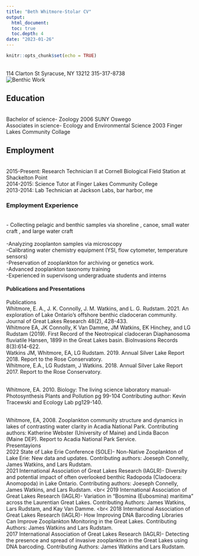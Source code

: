 ```yaml
---
title: "Beth Whitmore-Stolar CV"
output: 
  html_document:
  toc: true
  toc.depth: 4
date: "2023-01-26"
---
```


```r
knitr::opts_chunk$set(echo = TRUE)
```
<br>
114 Clarton St
Syracuse, NY 13212
315-317-8738
<br>
![Benthic Work](https://scontent-lga3-2.xx.fbcdn.net/v/t1.6435-9/38924290_10102030150928345_193987334704726016_n.jpg?_nc_cat=101&ccb=1-7&_nc_sid=84a396&_nc_ohc=dolqFlC_ZfwAX8eO6ps&_nc_ht=scontent-lga3-2.xx&oh=00_AfCTuwB0VEFp6vlNXT1XL0Ivy_n-TTq25gHHPkF6HGh_XQ&oe=63FA43F8)
<br>

## Education
<br>
  Bachelor of science- Zoology 2006 SUNY Oswego
  <br>
Associates in science- Ecology and Environmental Science 2003 Finger Lakes Community Collage

## Employment

<br>
2015-Present: Research Technician II at Cornell Biological Field Station at Shackelton Point
<br>
2014-2015: Science Tutor at Finger Lakes Community College 
<br>
2013-2014: Lab Technician at Jackson Labs, bar harbor, me
<br>

### Employment Experience

<br>
- Collecting pelagic and benthic samples via shoreline , canoe, small water craft , and large water craft  
<br>
-Analyzing zooplanton samples via microscopy
<br>
-Calibrating water chemistry equipment (YSI, flow cytometer, temperature sensors)
<br>
-Preservation of zooplankton for archiving or genetics work.
<br>
-Advanced zooplankton taxonomy training
<br>
-Experienced in supervisong undergraduate students and interns


#### Publications and Presentations
Publications
<br>
Whitmore, E. A., J. K. Connolly, J. M. Watkins, and L. G. Rudstam. 2021. An exploration of Lake Ontario’s offshore benthic cladoceran community. Journal of Great Lakes Research 48(2), 428-433.
<br>
Whitmore EA, JK Connolly, K Van Damme, JM Watkins, EK Hinchey, and LG Rudstam (2019). 
First Record of the Neotropical cladoceran Diaphanosoma fluviatile Hansen, 1899 in the Great Lakes basin. BioInvasions Records 8(3):614-622.
<br>
Watkins JM, Whitmore, EA, LG Rudstam. 2019. Annual Silver Lake Report 2018.  Report to the Rose Conservatory.
<br>
Whitmore, E.A., LG Rudstam, J Watkins. 2018. Annual Silver Lake Report 2017.  Report to the Rose Conservatory.

<br>
Whitmore, EA. 2010. Biology: The living science laboratory manual-Photosynthesis Plants and Pollution pg 99-104 Contributing author: Kevin Tracewski and Ecology Lab pg129-140.

<br>
Whitmore, EA, 2008. Zooplankton community structure and dynamics in lakes of contrasting water clarity in 
	Acadia National Park. Contributing authors: Katherine Webster (University of Maine) and Linda Bacon    
    (Maine DEP). Report to Acadia National Park Service.
<br>
Presentayions
<br>
2022 State of Lake Erie Conference (SOLE)- Non-Native Zooplankton of Lake Erie: New data and updates. Contributing authors: Joeseph Connelly, James Watkins, and Lars Rudstam.
<br>
2021 International Association of Great Lakes Research (IAGLR)- Diversity and potential impact of often overlooked benthic Radopoda (Cladocera: Anomopoda) in Lake Ontario. Contributing authors: Joeseph Connelly, James Watkins, and Lars Rudstam. 
<br<
2019 International Association of Great Lakes Research (IAGLR)- Variation in “Bosmina (Eubosmina) maritima” across the Laurentian Great Lakes. Contributing Authors: James Watkins, Lars Rudstam, and Kay Van Damme.
<br<
2018 International Association of Great Lakes Research (IAGLR)- How Improving DNA Barcoding Libraries Can Improve Zooplankton Monitoring in the Great Lakes. Contributing Authors: James Watkins and Lars Rudstam.
<br>
2017 International Association of Great Lakes Research (IAGLR)- Detecting the presence and spread of invasive zooplankton in the Great Lakes using DNA barcoding. Contributing Authors: James Watkins and Lars Rudstam.
<br>


